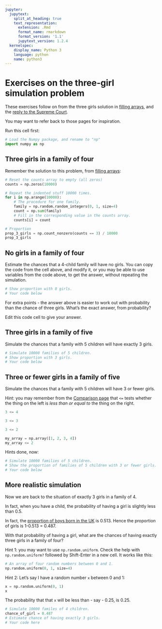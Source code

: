 ```yaml
---
jupyter:
  jupytext:
    split_at_heading: true
    text_representation:
      extension: .Rmd
      format_name: rmarkdown
      format_version: '1.1'
      jupytext_version: 1.2.4
  kernelspec:
    display_name: Python 3
    language: python
    name: python3
---
```


# Exercises on the three-girl simulation problem

These exercises follow on from the three girls solution in [filling
arrays](../arrays/filling_arrays), and the [reply to the Supreme
Court](../iteration/reply_supreme).

You may want to refer back to those pages for inspiration.

Run this cell first:

```python
# Load the Numpy package, and rename to "np"
import numpy as np
```

## Three girls in a family of four

Remember the solution to this problem, from [filling arrays](../arrays/filling_arrays):

```python
# Reset the counts array to empty (all zeros)
counts = np.zeros(10000)

# Repeat the indented stuff 10000 times.
for i in np.arange(10000):
    # The procedure for one family.
    family = np.random.random_integers(0, 1, size=4)
    count = np.sum(family)
    # Fill in the corresponding value in the counts array.
    counts[i] = count

# Proportion
prop_3_girls = np.count_nonzero(counts == 3) / 10000
prop_3_girls
```

## No girls in a family of four

Estimate the chances that a 4-child family will have no girls.  You can copy the code from the cell above, and modify it, or you may be able to use variables from the code above, to get the answer, without repeating the simulation.

```python
# Show proportion with 0 girls.
# Your code below
```

For extra points - the answer above is easier to work out with
probability than the chance of three girls.  What's the exact answer, from probability?


Edit this code cell to give your answer.

## Three girls in a family of five

Simulate the chances that a family with 5 children will have
exactly 3 girls.

```python
# Simulate 10000 families of 5 children.
# Show proportion with 3 girls.
# Your code below
```


## Three or fewer girls in a family of five

Simulate the chances that a family with 5 children will have 3 or
fewer girls.

Hint: you may remember from the [Comparison page](../data-types/Comparison) that `<=`
tests whether the thing on the left is *less than or equal to* the thing on
the right.

```python
3 <= 4
```

```python
3 <= 3
```

```python
3 <= 2
```

```python
my_array = np.array([1, 2, 3, 4])
my_array <= 2
```

Hints done, now:

```python
# Simulate 10000 families of 5 children.
# Show the proportion of families of 5 children with 3 or fewer girls.
# Your code below
```

## More realistic simulation

Now we are back to the situation of exactly 3 girls in a family of 4.

In fact, when you have a child, the probability of having a girl
is slightly less than 0.5.

In fact, the [proportion of boys born in the
UK](https://www.gov.uk/government/statistics/gender-ratios-at-birth-in-great-britain-2010-to-2014)
is 0.513.  Hence the proportion of girls is 1-0.513 = 0.487.

With that probability of having a girl, what are the chances of having exactly three girls in a family of four?

Hint 1: you may want to use `np.random.uniform`.  Check the help with `np.random.uniform?` followed by Shift-Enter in a new cell.  It works like this:

```python
# An array of four random numbers between 0 and 1.
np.random.uniform(0, 1, size=4)
```

Hint 2: Let's say I have a random number `x` between 0 and 1:

```python
x = np.random.uniform(0, 1)
x
```

The probability that that `x` will be less than - say - 0.25, is 0.25.

```python
# Simulate 10000 familes of 4 children.
chance_of_girl = 0.487
# Estimate chance of having exactly 3 girls.
# Your code here
```
